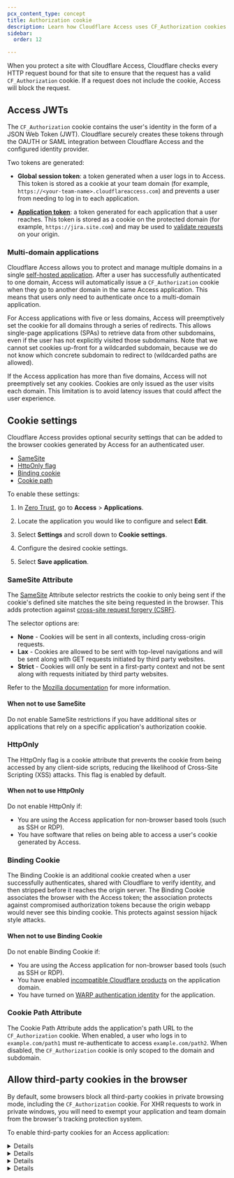```yaml
---
pcx_content_type: concept
title: Authorization cookie
description: Learn how Cloudflare Access uses CF_Authorization cookies to secure self-hosted web applications.
sidebar:
  order: 12

---
```



When you protect a site with Cloudflare Access, Cloudflare checks every HTTP request bound for that site to ensure that the request has a valid `CF_Authorization` cookie. If a request does not include the cookie, Access will block the request.
## Access JWTs

The `CF_Authorization` cookie contains the user's identity in the form of a JSON Web Token (JWT). Cloudflare securely creates these tokens through the OAUTH or SAML integration between Cloudflare Access and the configured identity provider.

Two tokens are generated:

* **Global session token**: a token generated when a user logs in to Access. This token is stored as a cookie at your <GlossaryTooltip term="team domain">team domain</GlossaryTooltip> (for example, `https://<your-team-name>.cloudflareaccess.com`) and prevents a user from needing to log in to each application.

* [**Application token**](/cloudflare-one/identity/authorization-cookie/application-token/): a token generated for each application that a user reaches. This token is stored as a cookie on the protected domain (for example, `https://jira.site.com`) and may be used to [validate requests](/cloudflare-one/identity/authorization-cookie/validating-json) on your origin.

### Multi-domain applications

Cloudflare Access allows you to protect and manage multiple domains in a single [self-hosted application](/cloudflare-one/applications/configure-apps/self-hosted-public-app/). After a user has successfully authenticated to one domain, Access will automatically issue a `CF_Authorization` cookie when they go to another domain in the same Access application. This means that users only need to authenticate once to a multi-domain application.

For Access applications with five or less domains, Access will preemptively set the cookie for all domains through a series of redirects. This allows single-page applications (SPAs) to retrieve data from other subdomains, even if the user has not explicitly visited those subdomains. Note that we cannot set cookies up-front for a wildcarded subdomain, because we do not know which concrete subdomain to redirect to (wildcarded paths are allowed).

If the Access application has more than five domains, Access will not preemptively set any cookies. Cookies are only issued as the user visits each domain. This limitation is to avoid latency issues that could affect the user experience.

## Cookie settings

Cloudflare Access provides optional security settings that can be added to the browser cookies generated by Access for an authenticated user.

* [SameSite](#samesite-attribute)
* [HttpOnly flag](#httponly)
* [Binding cookie](#binding-cookie)
* [Cookie path](#cookie-path-attribute)

To enable these settings:

1. In [Zero Trust](https://one.dash.cloudflare.com), go to **Access** > **Applications**.

2. Locate the application you would like to configure and select **Edit**.

3. Select **Settings** and scroll down to **Cookie settings**.

4. Configure the desired cookie settings.

5. Select **Save application**.

### SameSite Attribute

The [SameSite](https://web.dev/samesite-cookies-explained/) Attribute selector restricts the cookie to only being sent if the cookie's defined site matches the site being requested in the browser. This adds protection against [cross-site request forgery (CSRF)](https://en.wikipedia.org/wiki/Cross-site_request_forgery).

The selector options are:

* **None** - Cookies will be sent in all contexts, including cross-origin requests.
* **Lax** - Cookies are allowed to be sent with top-level navigations and will be sent along with GET requests initiated by third party websites.
* **Strict** - Cookies will only be sent in a first-party context and not be sent along with requests initiated by third party websites.

Refer to the [Mozilla documentation](https://developer.mozilla.org/en-US/docs/Web/HTTP/Reference/Headers/Set-Cookie#samesitesamesite-value) for more information.

#### When not to use SameSite

Do not enable SameSite restrictions if you have additional sites or applications that rely on a specific application's authorization cookie.

### HttpOnly

The HttpOnly flag is a cookie attribute that prevents the cookie from being accessed by any client-side scripts, reducing the likelihood of Cross-Site Scripting (XSS) attacks. This flag is enabled by default.

#### When not to use HttpOnly

Do not enable HttpOnly if:

* You are using the Access application for non-browser based tools (such as SSH or RDP).
* You have software that relies on being able to access a user's cookie generated by Access.

### Binding Cookie

The Binding Cookie is an additional cookie created when a user successfully authenticates, shared with Cloudflare to verify identity, and then stripped before it reaches the origin server. The Binding Cookie associates the browser with the Access token; the association protects against compromised authorization tokens because the origin webapp would never see this binding cookie. This protects against session hijack style attacks.

#### When not to use Binding Cookie

Do not enable Binding Cookie if:

* You are using the Access application for non-browser based tools (such as SSH or RDP).
* You have enabled [incompatible Cloudflare products](/cloudflare-one/applications/configure-apps/self-hosted-public-app/#product-compatibility) on the application domain.
* You have turned on [WARP authentication identity](/cloudflare-one/connections/connect-devices/warp/configure-warp/warp-sessions/) for the application.

### Cookie Path Attribute

The Cookie Path Attribute adds the application's path URL to the `CF_Authorization` cookie. When enabled, a user who logs in to `example.com/path1` must re-authenticate to access `example.com/path2`. When disabled, the `CF_Authorization` cookie is only scoped to the domain and subdomain.

## Allow third-party cookies in the browser

By default, some browsers block all third-party cookies in private browsing mode, including the `CF_Authorization` cookie. For XHR requests to work in private windows, you will need to exempt your application and <GlossaryTooltip term="team domain">team domain</GlossaryTooltip> from the browser's tracking protection system.

To enable third-party cookies for an Access application:


<Details header="Chrome">

1. Go to **Settings** > **Privacy and security** > **Cookies and other site data**.
2. Under **Sites that can always use cookies**, add the following URLs:
   * Hostname of your Access application (for example, `https://jira.site.com`)
   * `https://<your-team-name>.cloudflareaccess.com`


</Details>


<Details header="Safari">

1. Go to **Safari** > **Settings** > **Privacy**.
2. Deselect **Block all cookies**.


</Details>


<Details header="Firefox">

1. Go to **Settings** > **Privacy & Security**.
2. Scroll down to **Cookies and Site Data**.
3. Select **Manage Exceptions**.
4. Enter the URL of your Access application (for example, `https://jira.site.com`) and select **Allow**.
5. Enter `https://<your-team-name>.cloudflareaccess.com` and select **Allow**.
6. Select **Save Changes**.


</Details>


<Details header="Brave">

1. Go to `brave://settings/cookies`.
2. Under **Sites that can always use cookies**, add the following URLs:
   * Hostname of your Access application (for example, `https://jira.site.com`)
   * `https://<your-team-name>.cloudflareaccess.com`


</Details>
